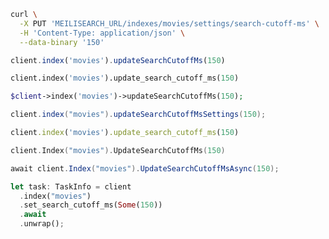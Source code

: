 <CodeGroup>

```bash cURL
curl \
  -X PUT 'MEILISEARCH_URL/indexes/movies/settings/search-cutoff-ms' \
  -H 'Content-Type: application/json' \
  --data-binary '150'
```

```javascript JS
client.index('movies').updateSearchCutoffMs(150)
```

```python Python
client.index('movies').update_search_cutoff_ms(150)
```

```php PHP
$client->index('movies')->updateSearchCutoffMs(150);
```

```java Java
client.index("movies").updateSearchCutoffMsSettings(150);
```

```ruby Ruby
client.index('movies').update_search_cutoff_ms(150)
```

```go Go
client.Index("movies").UpdateSearchCutoffMs(150)
```

```csharp C#
await client.Index("movies").UpdateSearchCutoffMsAsync(150);
```

```rust Rust
let task: TaskInfo = client
  .index("movies")
  .set_search_cutoff_ms(Some(150))
  .await
  .unwrap();
```
</CodeGroup>